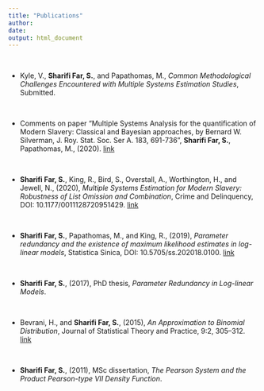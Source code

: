 ```yaml
---
title: "Publications"
author: 
date: 
output: html_document
---
```


  
  
$~$
  
- Kyle, V., __Sharifi Far, S.__, and Papathomas, M., _Common Methodological Challenges Encountered with Multiple Systems Estimation Studies_, Submitted.

$~$
  
- Comments on paper "Multiple Systems Analysis for the quantification of Modern Slavery: Classical and Bayesian approaches, by Bernard W. Silverman, J. Roy. Stat. Soc. Ser A.  183, 691-736", __Sharifi Far, S.__, Papathomas, M., (2020). [link](https://rss.onlinelibrary.wiley.com/doi/full/10.1111/rssa.12505)

$~$
  
- __Sharifi Far, S.__, King, R., Bird, S., Overstall, A., Worthington, H., and Jewell, N., (2020), _Multiple Systems Estimation for Modern Slavery: Robustness of List Omission and Combination_, Crime and Delinquency, DOI: 10.1177/0011128720951429.  [link](https://journals.sagepub.com/doi/full/10.1177/0011128720951429)



$~$
  
- __Sharifi Far, S.__, Papathomas, M., and King, R., (2019), _Parameter redundancy and the existence of maximum likelihood estimates in log-linear models_, Statistica Sinica, DOI: 10.5705/ss.202018.0100.  [link](http://www3.stat.sinica.edu.tw/ss_newpaper/SS-2018-0100_na.pdf)


$~$
       
- __Sharifi Far, S.__, (2017), PhD thesis, _Parameter Redundancy in Log-linear Models_.

$~$
  
  
- Bevrani, H., and __Sharifi Far, S.__, (2015), _An Approximation to Binomial Distribution_, Journal of Statistical Theory and Practice, 9:2, 305–312.
[link](https://www.tandfonline.com/doi/abs/10.1080/15598608.2014.892445?journalCode=ujsp20#.VKrb-ntSK-E)
       
       
       
$~$
         
- __Sharifi Far, S.__, (2011), MSc dissertation, _The Pearson System and the Product Pearson-type VII Density Function_. 
       
       
       